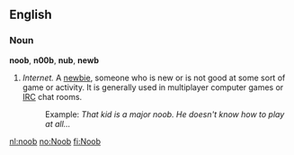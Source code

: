 ==English==
===Noun===
'''noob''', '''n00b''', '''nub''', '''newb'''

#''Internet.'' A [[newbie]], someone who is new or is not good at some sort of game or activity. It is generally used in multiplayer computer games or [[IRC]] chat rooms.
#:Example: ''That kid is a major noob. He doesn't know how to play at all...''

[[nl:noob]]
[[no:Noob]]
[[fi:Noob]]